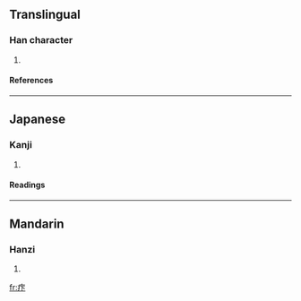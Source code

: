 ==Translingual==
===Han character===
{{Han char|rn=104|rad=疒|as=03|sn=8|four=|canj=大一卜 (KMY)}}
# {{defn|Han|sort=疒03}}
====References====
{{Han ref|kx=0769.190|dkj=22039|dj=1179.210|hdz=42660.080|uh=759C|ud=30108}}

----
==Japanese==
===Kanji===
{{ja-kanji|grade=|rs=疒03}}
# {{defn|Japanese}} 
====Readings====
{{ja-readings|on=[[か]] (ka), [[げ]] (ge)|kun=[[はらくだし]] (harakudashi)|nanori=}}

----
==Mandarin==
===Hanzi===
{{cmn-hanzi|pin=[[xià]] ([[xia4]])|wg=hsia<sup>4</sup>}}
# {{defn|Mandarin}}

[[fr:疜]]